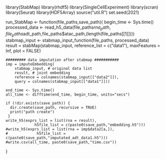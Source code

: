 library(StabMap)
library(rhdf5)
library(SingleCellExperiment)
library(scran)
library(Seurat)
library(HDF5Array)
source("util.R")
set.seed(2021)

run_StabMap <- function(file_paths,save_path){
    begin_time <- Sys.time()
    processed_data <- read_h5_data(file_paths$rna_path,file_paths$adt_path,file_paths$atac_path,(length(file_paths[[1]])))
    stabmap_input <- stabmap_input_function(file_paths, processed_data)
    result = stabMap(stabmap_input,
                   reference_list = c("data1"),
                   maxFeatures = Inf,
                   plot = FALSE)
    
    ######### data imputation after stabmap ###########
    imp = imputeEmbedding(
        stabmap_input, # original data list
        result, # joint embedding
        reference = colnames(stabmap_input[["data2"]]),
        query = colnames(stabmap_input[["data1"]]))

    end_time <- Sys.time()
    all_time <- difftime(end_time, begin_time, units="secs")

    if (!dir.exists(save_path)) {
      dir.create(save_path, recursive = TRUE)
      print("path create")
     }
    write_h5(exprs_list = list(rna = result), 
                 h5file_list = c(paste0(save_path,"embedding.h5")))
    #write_h5(exprs_list = list(rna = imp$data2[a,]), 
    #             h5file_list = c(paste0(save_path,"imputated_adt_data1.h5")))
    #write.csv(all_time, paste0(save_path,"time.csv"))
}





